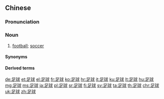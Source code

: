 ==Chinese==
{{zh-forms}}
{{zh-wp|zh|yue|hak|hak:Chiuk-khiù}}

===Pronunciation===
{{zh-pron
|m=zúqiú,er=y
|c=zuk1 kau4
|h=pfs=n:chiuk-khiù/s:chuk-khiù
|j=jyeh4 qiou1
|mn=chiok-kiû
|mn-t=zog4 giu5
|ma=y
|cat=n
}}

===Noun===
{{zh-noun}}

# [[football]]; [[soccer]]
#: {{zh-x|踢 足球|to play (lit. kick) football}}

====Synonyms====
{{zh-dial}}

====Derived terms====
{{zh-der|美式足球|足球場}}

{{zh-cat|Beginning|Sports}}

[[de:足球]]
[[et:足球]]
[[el:足球]]
[[fr:足球]]
[[ko:足球]]
[[hr:足球]]
[[it:足球]]
[[ku:足球]]
[[lt:足球]]
[[hu:足球]]
[[mg:足球]]
[[ms:足球]]
[[ja:足球]]
[[pl:足球]]
[[sr:足球]]
[[fi:足球]]
[[sv:足球]]
[[ta:足球]]
[[th:足球]]
[[chr:足球]]
[[uk:足球]]
[[zh:足球]]